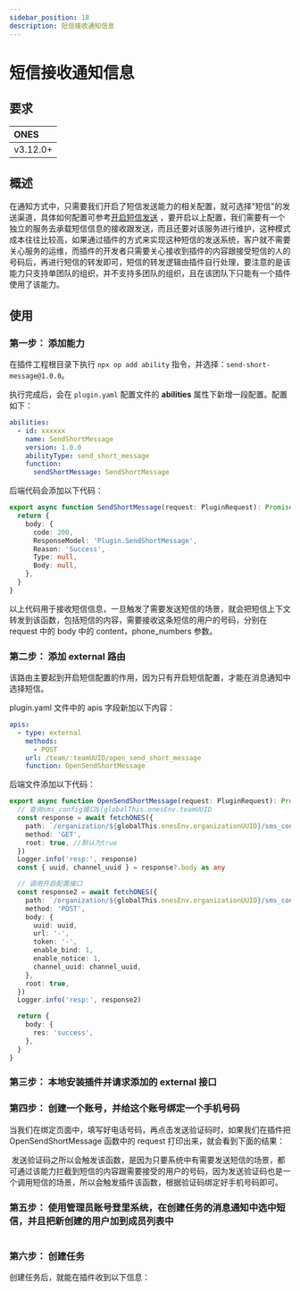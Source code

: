 ```yaml
---
sidebar_position: 18
description: 短信接收通知信息
---
```



# 短信接收通知信息

## 要求

| ONES     |
| :------- |
| v3.12.0+ |

## 概述

在通知方式中，只需要我们开启了短信发送能力的相关配置，就可选择"短信"的发送渠道，具体如何配置可参考[开启短信发送](https://guide.ones.pro/wiki/#/team/LBrdb4wE/space/6XDAYB1a/page/Y9T5GFQn) ，要开启以上配置，我们需要有一个独立的服务去承载短信信息的接收跟发送，而且还要对该服务进行维护，这种模式成本往往比较高，如果通过插件的方式来实现这种短信的发送系统，客户就不需要关心服务的运维，而插件的开发者只需要关心接收到插件的内容跟接受短信的人的号码后，再进行短信的转发即可，短信的转发逻辑由插件自行处理，要注意的是该能力只支持单团队的组织，并不支持多团队的组织，且在该团队下只能有一个插件使用了该能力。

## 使用

### 第一步： 添加能力

在插件工程根目录下执行 `npx op add ability` 指令，并选择：`send-short-message@1.0.0`。

执行完成后，会在 `plugin.yaml` 配置文件的 **abilities** 属性下新增一段配置。配置如下：

```yaml
abilities:
  - id: xxxxxx
    name: SendShortMessage
    version: 1.0.0
    abilityType: send_short_message
    function:
      sendShortMessage: SendShortMessage
```

后端代码会添加以下代码：

```typescript
export async function SendShortMessage(request: PluginRequest): Promise<PluginResponse> {
  return {
    body: {
      code: 200,
      ResponseModel: 'Plugin.SendShortMessage',
      Reason: 'Success',
      Type: null,
      Body: null,
    },
  }
}
```

以上代码用于接收短信信息，一旦触发了需要发送短信的场景，就会把短信上下文转发到该函数，包括短信的内容，需要接收这条短信的用户的号码，分别在 request 中的 body 中的 content，phone_numbers 参数。

### 第二步： 添加 external 路由

该路由主要起到开启短信配置的作用，因为只有开启短信配置，才能在消息通知中选择短信。

plugin.yaml 文件中的 apis 字段新加以下内容：

```yaml
apis:
  - type: external
    methods:
      - POST
    url: /team/:teamUUID/open_send_short_message
    function: OpenSendShortMessage
```

后端文件添加以下代码：

```typescript
export async function OpenSendShortMessage(request: PluginRequest): Promise<PluginResponse> {
  // 查询sms_config接口${globalThis.onesEnv.teamUUID
  const response = await fetchONES({
    path: `/organization/${globalThis.onesEnv.organizationUUID}/sms_config`,
    method: 'GET',
    root: true, //默认为true
  })
  Logger.info('resp:', response)
  const { uuid, channel_uuid } = response?.body as any

  // 调用开启配置接口
  const response2 = await fetchONES({
    path: `/organization/${globalThis.onesEnv.organizationUUID}/sms_config/update`,
    method: 'POST',
    body: {
      uuid: uuid,
      url: '-',
      token: '-',
      enable_bind: 1,
      enable_notice: 1,
      channel_uuid: channel_uuid,
    },
    root: true,
  })
  Logger.info('resp:', response2)

  return {
    body: {
      res: 'success',
    },
  }
}
```

### 第三步： 本地安装插件并请求添加的 external 接口

### 第四步： 创建一个账号，并给这个账号绑定一个手机号码

当我们在绑定页面中，填写好电话号码，再点击发送验证码时，如果我们在插件把 OpenSendShortMessage 函数中的 request 打印出来，就会看到下面的结果：

<Image img={p1} />
发送验证码之所以会触发该函数，是因为只要系统中有需要发送短信的场景，都可通过该能力拦截到短信的内容跟需要接受的用户的号码，因为发送验证码也是一个调用短信的场景，所以会触发插件该函数，根据验证码绑定好手机号码即可。

### 第五步： 使用管理员账号登里系统，在创建任务的消息通知中选中短信，并且把新创建的用户加到成员列表中

<Image img={p2} />

### 第六步： 创建任务

创建任务后，就能在插件收到以下信息：

<Image img={p3} />
